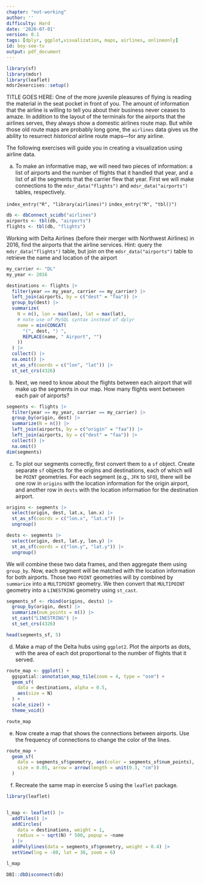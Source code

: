 ```yaml
---
chapter: "not-working"
author: ''
difficulty: Hard
date: '2020-07-01'
version: 0.1
tags: [dplyr, ggplot,visualization, maps, airlines, onlineonly]
id: boy-see-tv
output: pdf_document
---
```


```r
library(sf)
library(mdsr)
library(leaflet)
mdsr2exercises::setup()
```

TITLE GOES HERE: One of the more juvenile pleasures of flying is reading the material in the seat pocket in front of you. The amount of information that the airline is willing to tell you about their business never ceases to amaze. In addition to the layout of the terminals for the airports that the airlines serves, they always show a domestic airlines route map. But while those old route maps are probably long gone, the `airlines` data gives us the ability to resurrect *historical* airline route maps---for any airline. 

The following exercises will guide you in creating a visualization using airline data. 


a. To make an informative map, we will need two pieces of information: a list of airports and the number of flights that it handled that year, and a list of all the segments that the carrier flew that year. First we will make connections to the `mdsr_data("flights")` and `mdsr_data("airports")` tables, respectively. 

`index_entry("R", "library(airlines)")`
`index_entry("R", "tbl()")`
```r
db <- dbConnect_scidb("airlines")
airports <- tbl(db, "airports")
flights <- tbl(db, "flights")
```

Working with Delta Airlines (before their merger with Northwest Airlines) in 2016, find the airports that the airline services. Hint: query the `mdsr_data("flights")` table, but join on the `mdsr_data("airports")` table to retrieve the name and location of the airport

<!--begin-answer-->
```r
my_carrier <- "DL"
my_year <- 2016

destinations <- flights |>
  filter(year == my_year, carrier == my_carrier) |>
  left_join(airports, by = c("dest" = "faa")) |>
  group_by(dest) |>
  summarize(
    N = n(), lon = max(lon), lat = max(lat),
    # note use of MySQL syntax instead of dplyr
    name = min(CONCAT(
      "(", dest, ") ",
      REPLACE(name, " Airport", "")
    ))
  ) |>
  collect() |>
  na.omit() |>
  st_as_sf(coords = c("lon", "lat")) |>
  st_set_crs(4326)
```

<!--end-answer-->


b. Next, we need to know about the flights between each airport that will make up the segments in our map. How many flights went between each pair of airports?  

<!--begin-answer-->
```r
segments <- flights |>
  filter(year == my_year, carrier == my_carrier) |>
  group_by(origin, dest) |>
  summarize(N = n()) |>
  left_join(airports, by = c("origin" = "faa")) |>
  left_join(airports, by = c("dest" = "faa")) |>
  collect() |>
  na.omit()
dim(segments)
```

<!--end-answer-->

c. To plot our segments correctly, first convert them to a `sf` object. Create separate `sf` objects for the origins and destinations, each of which will be `POINT` geometries. For each segment (e.g., `JFK` to `SFO`), there will be one row in `origins` with the location information for the origin airport, and another row in `dests` with the location information for the destination airport. 

<!--begin-answer-->

```r
origins <- segments |>
  select(origin, dest, lat.x, lon.x) |>
  st_as_sf(coords = c("lon.x", "lat.x")) |>
  ungroup()

dests <- segments |>
  select(origin, dest, lat.y, lon.y) |>
  st_as_sf(coords = c("lon.y", "lat.y")) |>
  ungroup()
```

<!--end-answer-->

We will combine these two data frames, and then aggregate them using `group_by`. Now, each segment will be matched with the location information for both airports. Those two `POINT` geometries will by combined by `summarize` into a `MULTIPOINT` geometry. We then convert that `MULTIPOINT` geometry into a `LINESTRING` geometry using `st_cast`. 

```r
segments_sf <- rbind(origins, dests) |>
  group_by(origin, dest) |>
  summarize(num_points = n()) |>
  st_cast("LINESTRING") |>
  st_set_crs(4326)

head(segments_sf, 5)
```


d. Make a map of the Delta hubs using `ggplot2`. Plot the airports as dots, with the area of each dot proportional to the number of flights that it served. 

<!--begin-answer-->
```r
route_map <- ggplot() +
  ggspatial::annotation_map_tile(zoom = 4, type = "osm") +
  geom_sf(
    data = destinations, alpha = 0.5,
    aes(size = N)
  ) +
  scale_size() +
  theme_void()

route_map
```

<!--end-answer-->


e. Now create a map that shows the connections between airports. Use the frequency of connections to change the color of the lines. 

<!--begin-answer-->
```r
route_map +
  geom_sf(
    data = segments_sf$geometry, aes(color = segments_sf$num_points),
    size = 0.05, arrow = arrow(length = unit(0.3, "cm"))
  )
```

<!--end-answer-->


f. Recreate the same map in exercise 5 using the `leaflet` package.

<!--begin-answer-->

```r
library(leaflet)


l_map <- leaflet() |>
  addTiles() |>
  addCircles(
    data = destinations, weight = 1,
    radius = ~ sqrt(N) * 500, popup = ~name
  ) |>
  addPolylines(data = segments_sf$geometry, weight = 0.4) |>
  setView(lng = -80, lat = 38, zoom = 6)

l_map
```

```r
DBI::dbDisconnect(db)
```



<!--end-answer-->
